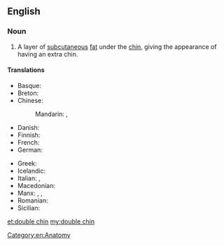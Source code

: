 ==English==

===Noun===
{{en-noun|head=[[double]] [[chin]]}}

# A layer of [[subcutaneous]] [[fat]] under the [[chin]], giving the appearance of having an extra chin.

====Translations====
{{trans-top|a layer of fat under the chin}}
* Basque: {{t|eu|kokozpeko}}
* Breton: {{t+|br|adelgezh|f}}
* Chinese:
*: Mandarin: {{t|cmn|雙下巴|sc=Hani}}, {{t|cmn|双下巴|tr=shuāngxiàba|sc=Hani}}
* Danish: {{t|da|dobbelthage|c}}
* Finnish: {{t|fi|kaksoisleuka}}
* French: {{t|fr|double menton|m}}
* German: {{t+|de|Doppelkinn|n}}
{{trans-mid}}
* Greek: {{t+|el|διπλοσάγονο|n|tr=diploságono|sc=Grek}}
* Icelandic: {{t+|is|undirhaka|f}}
* Italian: {{t|it|doppio mento}}, {{t|it|pappagorgia|f}}
* Macedonian: {{t|mk|подбрадок|m|tr=pódbradok}}
* Manx: {{t|gv|aa-smeggyl|f}}, {{t|gv|aa-smeggin|m}}, {{t|gv|smeggyl ghooblit|f}}
* Romanian: {{t|ro|gușă}}
* Sicilian: {{t+|scn|buccularu|m}}
{{trans-bottom}}

[[Category:en:Anatomy]]

[[et:double chin]]
[[my:double chin]]
